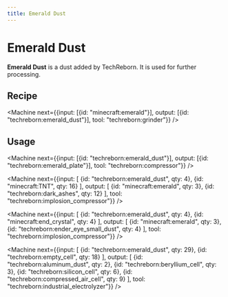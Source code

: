 ```yaml
---
title: Emerald Dust
---
```


<ItemImage file="emerald_dust" alt="Emerald Dust" size="200" />

# Emerald Dust

**Emerald Dust** is a dust added by TechReborn. It is used for further processing.

## Recipe

<CraftingTable recipe="input techreborn:small_pile_of_emerald_dust techreborn:small_pile_of_emerald_dust air input techreborn:small_pile_of_emerald_dust techreborn:small_pile_of_emerald_dust air input air air air output techreborn:emerald_dust"/>

<Machine next={{input: [{id: "minecraft:emerald"}], output: [{id: "techreborn:emerald_dust"}], tool: "techreborn:grinder"}} />

## Usage

<CraftingTable recipe="input air air air input air techreborn:emerald_dust air input air air air output techreborn:small_pile_of_emerald_dust,4"/>

<Machine next={{input: [{id: "techreborn:emerald_dust"}], output: [{id: "techreborn:emerald_plate"}], tool: "techreborn:compressor"}} />

<Machine next={{input: [
  {id: "techreborn:emerald_dust", qty: 4},
  {id: "minecraft:TNT", qty: 16}
], output: [
  {id: "minecraft:emerald", qty: 3},
  {id: "techreborn:dark_ashes", qty: 12}
], tool: "techreborn:implosion_compressor"}} />

<Machine next={{input: [
  {id: "techreborn:emerald_dust", qty: 4},
  {id: "minecraft:end_crystal", qty: 4}
], output: [
  {id: "minecraft:emerald", qty: 3},
  {id: "techreborn:ender_eye_small_dust", qty: 4}
], tool: "techreborn:implosion_compressor"}} />

<Machine next={{input: [
  {id: "techreborn:emerald_dust", qty: 29},
  {id: "techreborn:empty_cell", qty: 18}
], output: [
  {id: "techreborn:aluminum_dust", qty: 2},
  {id: "techreborn:beryllium_cell", qty: 3},
  {id: "techreborn:silicon_cell", qty: 6},
  {id: "techreborn:compressed_air_cell", qty: 9}
], tool: "techreborn:industrial_electrolyzer"}} />

